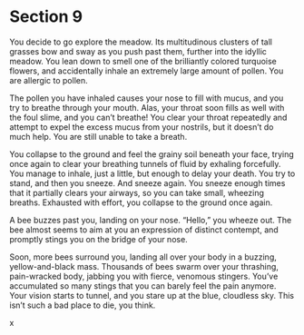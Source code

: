# Section 9 {#sec-09}

You decide to go explore the meadow. Its multitudinous clusters of tall grasses bow and sway as you push past them, further into the idyllic meadow. You lean down to smell one of the brilliantly colored turquoise flowers, and accidentally inhale an extremely large amount of pollen. You are allergic to pollen.

The pollen you have inhaled causes your nose to fill with mucus, and you try to breathe through your mouth. Alas, your throat soon fills as well with the foul slime, and you can’t breathe! You clear your throat repeatedly and attempt to expel the excess mucus from your nostrils, but it doesn’t do much help. You are still unable to take a breath. 

You collapse to the ground and feel the grainy soil beneath your face, trying once again to clear your breathing tunnels of fluid by exhaling forcefully. You manage to inhale, just a little, but enough to delay your death. You try to stand, and then you sneeze. And sneeze again. You sneeze enough times that it partially clears your airways, so you can take small, wheezing breaths. Exhausted with effort, you collapse to the ground once again.

A bee buzzes past you, landing on your nose. “Hello,” you wheeze out. The bee almost seems to aim at you an expression of distinct contempt, and promptly stings you on the bridge of your nose. 

Soon, more bees surround you, landing all over your body in a buzzing, yellow-and-black mass. Thousands of bees swarm over your thrashing, pain-wracked body, jabbing you with fierce, venomous stingers. You’ve accumulated so many stings that you can barely feel the pain anymore. Your vision starts to tunnel, and you stare up at the blue, cloudless sky. This isn’t such a bad place to die, you think.

x
